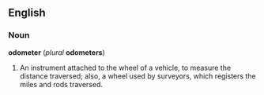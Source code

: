 ==English==
===Noun===
'''odometer''' (''plural'' '''odometers''')
#An instrument attached to the wheel of a vehicle, to measure the distance traversed; also, a wheel used by surveyors, which registers the miles and rods traversed.